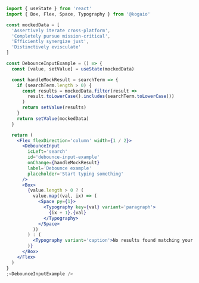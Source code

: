 ```jsx
import { useState } from 'react'
import { Box, Flex, Space, Typography } from '@kogaio'

const mockedData = [
  'Assertively iterate cross-platform',
  'Completely pursue mission-critical',
  'Efficiently synergize just',
  'Distinctively evisculate'
]

const DebounceInputExample = () => {
  const [value, setValue] = useState(mockedData)

  const handleMockResult = searchTerm => {
    if (searchTerm.length > 0) {
      const results = mockedData.filter(result =>
        result.toLowerCase().includes(searchTerm.toLowerCase())
      )
      return setValue(results)
    }
    return setValue(mockedData)
  }

  return (
    <Flex flexDirection='column' width={1 / 2}>
      <DebounceInput
        icLeft='search'
        id='debounce-input-example'
        onChange={handleMockResult}
        label='Debounce example'
        placeholder='Start typing something'
      />
      <Box>
        {value.length > 0 ? (
          value.map((val, ix) => (
            <Space py={1}>
              <Typography key={val} variant='paragraph'>
                {ix + 1}.{val}
              </Typography>
            </Space>
          ))
        ) : (
          <Typography variant='caption'>No results found matching your search term.</Typography>
        )}
      </Box>
    </Flex>
  )
}
;<DebounceInputExample />
```
